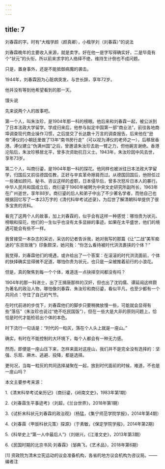 ```yaml
---
---
---
```

title: 7
---



刘春霖的字。时有“大楷学颜（颜真卿），小楷学刘（刘春霖）”的说法



刘春霖晚年的主要收入来源，就是卖字。好在他一是字写得确实好，二是毕竟有个“状元”的头衔，所以前来求字的人络绎不绝，维持生计倒也不成问题。

只是，置身事外，还是不能抵御病魔的袭击。

1944年，刘春霖因为心脏病突发，与世长辞，享年72岁。

他并没有等到他希望看到的那一天。

馒头说

先来说两个人的故事吧。

第一个人，叫朱汝珍，是1904年那一科的榜眼。他后来和刘春霖一起，被公派到了日本法政大学留学。学成归来后，他参与拟定中国第一部“商业法”，前往各地商埠调查现代商业操作习惯，之后提交了长达数十万言的调查报告。后来他在“逊帝”溥仪的小朝廷里做了13年“南书房行走”（可以视为溥仪的老师之一），后移居香港。溥仪建立“伪满州国”之后，曾邀请朱汝珍去助一臂之力，但他婉言谢绝。香港沦陷后，朱汝珍移居北平，曾多次资助抗日义士。1943年，朱汝珍因中风去世，享年73岁。

第二个人，叫商衍鎏，是1904年那一科的探花。他同样也被派往日本法政大学留学，归国后又前往德国任教，正好与辛亥革命擦肩而过。从德国回国后，他担任过一些诸如顾问、秘书、咨议这样的虚职，日本侵华后，曾多次怒斥日本人的暴行。中华人民共和国成立后，商衍鎏于1960年被聘为中央文史研究所副所长，1963年在广州逝世，享年88岁。商衍鎏的后人和弟子中出了不少著名学者，而他自己也根据回忆写了一本23万字的《清代科举考试述录》，为后世了解清朝科举提供了很多宝贵的资料。

看完了这两个人的故事，加上刘春霖的，似乎会有这样一种感觉：哪怕贵为状元、榜眼和探花，他们的一生似乎也没有太多显赫的事迹。如果在太平盛世，他们的境遇可能会有些不一样。

我曾接受一本杂志的采访，采访的记者告诉我，她对我写的那篇《让“二战”美军痴迷的“东京玫瑰”》印象颇深，她问我：“你怎么看待被时代洪流裹挟的个体？”

我觉得，刘春霖他们的境遇，或许给出了一个答案：在滚滚的时代洪流面前，个体的抉择确实显得微不足道，哪怕你贵为状元，也只是一朵被推着前行的小浪花。

但是，真的聚焦到每一个个体，难道连一点抉择空间都没有吗？

1904年的那一科进士，出了王揖唐那样的汉奸，但也出了沈钧儒、谭延闿这样颇为著名的政治人物，哪怕像刘春霖、朱汝珍和商衍鎏，看似平凡，也至少都有一个共同点：守住了自己的气节。

在时代前进的步伐下，刘春霖他们的脚步只要稍微放慢一些，可能就会显得有些“落伍”（朱汝珍也说过“绝不吃民国饭”），但在一些大是大非的原则问题上，恰恰是时代才能检验出个体的本色。

时下流行一句话是：“时代的一粒灰，落在个人头上就是一座山。”

确实，有时在不能控制的大环境下，每个人都会有一种无力感。

然而，即便是一座山压下来，怎样来面对这座山，我们并不是完全没有选择的：坚强、乐观、麻木、逃避、投降，都是选择。

更何况，当每一粒灰的共同选择凝聚在一起，放到时代面前的时候，难道，不也是一座山吗？

本文主要参考来源：

1.《清末科举考试亲历记》（商衍鎏，《岭南文史》，1983年第1期）

2.《刘春霖生平事迹考》（刘超，《兰台世界》，2018年第1期）

3.《试析末科状元刘春霖的政治观》（杨猛，《集宁师范学院学报》，2014年第4期）

4.《刘春霖〈甲辰科状元策〉探源》（于素敏，《保定学院学报》，2014年第2期）

5.《科举史上“第一人中最后人”》（刘继兴，《江淮文史》，2013年第3期）

6.《民国时期的北京书风·刘春霖》（邹典飞，《艺术品》，2018年第6期）

[1] 资政院为清末立宪运动的议会准备机构，各省的地方议会机构为咨议局。——编者注